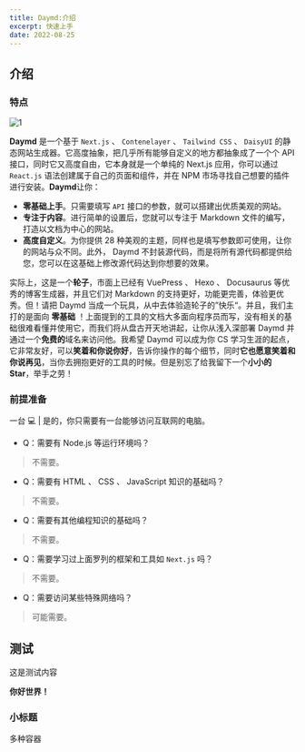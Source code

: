 ```yaml
---
title: Daymd:介绍
excerpt: 快速上手
date: 2022-08-25
---
```


## 介绍

### 特点

![1](https://jetzihan-img.oss-cn-beijing.aliyuncs.com/blog/daymdBanner.png)

**Daymd** 是一个基于 `Next.js` 、 `Contenelayer` 、 `Tailwind CSS` 、 `DaisyUI` 的静态网站生成器。它高度抽象，把几乎所有能够自定义的地方都抽象成了一个个 API 接口，同时它又高度自由，它本身就是一个单纯的 Next.js 应用，你可以通过 `React.js` 语法创建属于自己的页面和组件，并在 NPM 市场寻找自己想要的插件进行安装。**Daymd**让你：

- **零基础上手**。只需要填写 `API` 接口的参数，就可以搭建出优质美观的网站。
- **专注于内容**。进行简单的设置后，您就可以专注于 Markdown 文件的编写，打造以文档为中心的网站。
- **高度自定义**。为你提供 28 种美观的主题，同样也是填写参数即可使用，让你的网站与众不同。此外， Daymd 不封装源代码，而是将所有源代码都提供给您，您可以在这基础上修改源代码达到你想要的效果。

实际上，这是一个**轮子**，市面上已经有 VuePress 、 Hexo 、 Docusaurus 等优秀的博客生成器，并且它们对 Markdown 的支持更好，功能更完善，体验更优秀。但！请把 Daymd 当成一个玩具，从中去体验造轮子的”快乐“。并且，我们主打的是面向 **零基础** ！上面提到的工具的文档大多面向程序员而写，没有相关的基础很难看懂并使用它，而我们将从盘古开天地讲起，让你从浅入深部署 Daymd 并通过一个**免费的**域名来访问他。我希望 Daymd 可以成为你 CS 学习生涯的起点，它非常友好，可以**笑着和你说你好**，告诉你操作的每个细节，同时**它也愿意笑着和你说再见**，当你去拥抱更好的工具的时候。但是别忘了给我留下一个**小小的 Star**，举手之劳！

### 前提准备

一台 💻 | 是的，你只需要有一台能够访问互联网的电脑。

- Q：需要有 Node.js 等运行环境吗？

> 不需要。

- Q：需要有 HTML 、 CSS 、 JavaScript 知识的基础吗？

> 不需要。

- Q：需要有其他编程知识的基础吗？

> 不需要。

- Q：需要学习过上面罗列的框架和工具如 `Next.js` 吗？

> 不需要。

- Q：需要访问某些特殊网络吗？

> 可能需要。

## 测试

这是测试内容

**你好世界！**

### 小标题

<Tips>多种容器</Tips>
